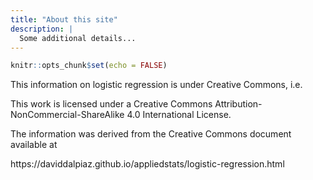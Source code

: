 ```yaml
---
title: "About this site"
description: |
  Some additional details...
---
```


```r
knitr::opts_chunk$set(echo = FALSE)
```

This information on logistic regression is under Creative Commons, i.e.

This work is licensed under a Creative Commons Attribution-NonCommercial-ShareAlike 4.0 International License.

The information was derived from the Creative Commons document available at

https://daviddalpiaz.github.io/appliedstats/logistic-regression.html
